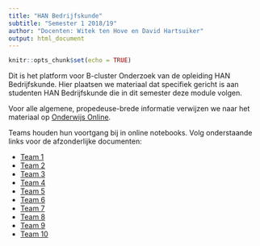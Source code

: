 ```yaml
---
title: "HAN Bedrijfskunde"
subtitle: "Semester 1 2018/19"
author: "Docenten: Witek ten Hove en David Hartsuiker"
output: html_document
---
```


```r
knitr::opts_chunk$set(echo = TRUE)
```

Dit is het platform voor B-cluster Onderzoek van de opleiding HAN Bedrijfskunde. Hier plaatsen we materiaal dat specifiek gericht is aan studenten HAN Bedrijfskunde die in dit semester deze module volgen.

Voor alle algemene, propedeuse-brede informatie verwijzen we naar het materiaal op <a href="https://onderwijsonline.han.nl/elearning/content/pNWMKBDj" target="_blank">Onderwijs Online</a>.

Teams houden hun voortgang bij in online notebooks. Volg onderstaande links voor de afzonderlijke documenten:

- <a href="https://docs.google.com/document/d/1pTcvDSJAVtoy4snHTP8vBLb3CrjbDvT_v_fM-LUwvr0/edit?usp=sharing" target="_blank">Team 1</a>
- <a href="https://docs.google.com/document/d/1Rpt9xdrpAVxcAd59vPQzF0HsjicEjNPtHcRdVdLQvd4/edit?usp=sharing" target="_blank">Team 2</a>
- <a href="https://docs.google.com/document/d/1rCMsqTLtAjvXX-TXwLn1n3szb1ziZqdod66x_IW4flA/edit?usp=sharing" target="_blank">Team 3</a>
- <a href="https://docs.google.com/document/d/1-ujFM2Arte_yDAHCbI-CFqK-8K4xYbTB8o_m8XFEvjA/edit?usp=sharing" target="_blank">Team 4</a>
- <a href="https://docs.google.com/document/d/11kXlcm96TbyrO3q1ZbfMDc_CPjYerp5uKh6mrQTJ3Hg/edit?usp=sharing" target="_blank">Team 5</a>
- <a href="https://docs.google.com/document/d/1WLPIYlp8kcEYYD9jyTH6589BFVSI2XL3qXFpqMv9YbQ/edit?usp=sharing" target="_blank">Team 6</a>
- <a href="https://docs.google.com/document/d/1KIi7iYRcxyAjf9z9BAjcpdISKD82VasS3B0aE_u91Zo/edit?usp=sharing" target="_blank">Team 7</a>
- <a href="https://docs.google.com/document/d/1UNtcU7artnmqoAlBHtA48Iy4Y-0uhMqymzRWxRv1p74/edit?usp=sharing" target="_blank">Team 8</a>
- <a href="https://docs.google.com/document/d/1_1Z5xKQIuitrefLxVVn4TixSywF3l_0XNR8iON33jrE/edit?usp=sharing" target="_blank">Team 9</a>
- <a href="https://docs.google.com/document/d/1d3DX9M16VMALh8qPZ66Vm5nvQpvFN4vdkCL3HwaR6vc/edit?usp=sharing" target="_blank">Team 10</a>





